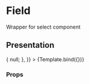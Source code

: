 

<Meta title="Admin/Django/Select" component={Select} />

# Field

Wrapper for select component


## Presentation

<!-- FIXME: Changing the value doesn't seem to work? -->

<Canvas>
  <Story
    name="Default"
    args={{
      name: 'select',
      choices: [
        ['foo', 'Foo'],
        ['bar', 'Bar'],
      ],
      allowBlank: false,
      translateChoices: false,
      onChange: (...args) => {
        null;
      },
    }}
  >
    {Template.bind({})}
  </Story>
</Canvas>

### Props

<ArgsTable story="Default" />
